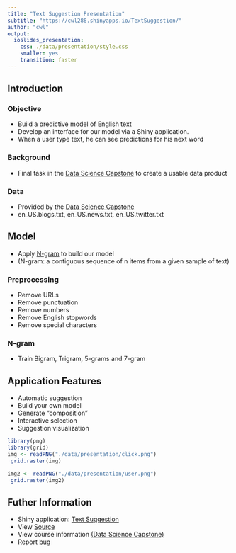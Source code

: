 ```yaml
---
title: "Text Suggestion Presentation"
subtitle: "https://cwl286.shinyapps.io/TextSuggestion/"
author: "cwl"
output:
  ioslides_presentation:
    css: ./data/presentation/style.css
    smaller: yes
    transition: faster
---
```



## Introduction
<h3>Objective</h3>
- Build a predictive model of English text
- Develop an interface for our model via a Shiny application.
- When a user type text, he can see predictions for his next word


<h3>Background</h3>
- Final task in the [Data Science Capstone](https://www.coursera.org/learn/data-science-project?specialization=jhu-data-science) to create a usable data product 

<h3>Data</h3>
- Provided by the [Data Science Capstone](https://www.coursera.org/learn/data-science-project?specialization=jhu-data-science)
- en_US.blogs.txt, en_US.news.txt, en_US.twitter.txt


## Model
- Apply [N-gram](https://en.wikipedia.org/wiki/N-gram) to build our model
- (N-gram: a contiguous sequence of n items from a given sample of text)

<h3>Preprocessing</h3>
- Remove URLs
- Remove punctuation
- Remove numbers
- Remove English stopwords
- Remove special characters

<h3>N-gram</h3>
- Train Bigram, Trigram, 5-grams and 7-gram

## Application Features
- Automatic suggestion
- Build your own model
- Generate "composition"
- Interactive selection
- Suggestion visualization


```r
library(png)
library(grid)
img <- readPNG("./data/presentation/click.png")
 grid.raster(img)
```
```r
img2 <- readPNG("./data/presentation/user.png")
 grid.raster(img2)
```

## Futher Information
- Shiny application: [Text Suggestion](https://cwl286.shinyapps.io/TextSuggestion/)
- View [Source](https://github.com/cwl286/datasciencecoursera/tree/master/10DataScienceCapstone/TextSuggestion)
- View course information [(Data Science Capstone)](https://www.coursera.org/learn/data-science-project?specialization=jhu-data-science)
- Report [bug](https://github.com/cwl286/datasciencecoursera/issues)



